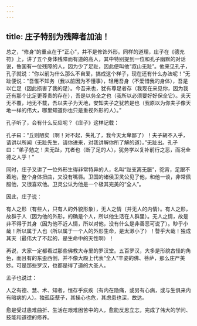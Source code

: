 ```yaml
---
---
---
```

title: 庄子特别为残障者加油！
---




总之，“修身”的重点在于“正心”，并不是修饰外形。同样的道理，庄子在《德充符》上，讲了五个身体残障而有道的高人，其中特别提到一位和孔子幽默的对话说，鲁国有一位残障的人，因为少了足趾，因此便叫他“叔山无趾”。他来见孔子，孔子就说：“你以前为什么那么不自爱，搞成这个样子，现在还有什么办法呢！”无趾便说：“吾惟不知务（我以前因为不懂事），轻用吾身（不爱惜我的身体），吾是以亡足（因此损害了我的足）。今吾来也，犹有尊足者存（我现在来见你，因为我还有那个比足更尊贵的存在），吾是以务全之也（我所以必须要好好保全它）。夫天无不覆，地无不载，吾以夫子为天地，安知夫子之犹若是也（我原以为你夫子像天地一样的伟大，哪里知道你也只是重视外形的人）。”

孔子听了，会有什么反应呢？《庄子》这样记载：

孔子曰：“丘则陋矣（啊！对不起，失礼了，我今天太卑鄙了）！夫子胡不入乎，请讲以所闻（无趾先生，请你进来，对我讲解你所了解的道）。”无趾出。孔子曰：“弟子勉之！夫无趾，兀者也（断了足的人），犹务学以复补前行之恶，而况全德之人乎！”

同时，庄子又讲了一位外形生得非常特异的人，名叫“趾支离无脤”，驼背，足跟不着地，整个身体扭曲，又没有嘴唇。卫国的诸侯卫灵公见了他，和他一谈，非常佩服他，又很喜欢他。卫灵公认为他是一个极其完美的“全人”。

因此，庄子说：

有人之形（有些人，只有人的外貌形象），无人之情（并无人的内情）。有人之形，故群于人（因为他的外形，的确是个人，所以他生活在人群里）。无人之情，故是非不得于其身（因为他不近人情，所以对他，没有什么是非善恶可说了）。眇乎小哉！所以属于人也（所以属于一个人的外形生命，是太渺小了）！謷乎大哉！独成其天（最伟大了不起的，是生命中的天性啊）！

再说，大家一定都看过那些佛教大寺里的罗汉堂。五百罗汉，大多是形貌古怪的角色，而且有的东歪西倒，并不像大殿上代表“全人”丰姿的佛、菩萨，那么庄严美妙。可是那些罗汉，也都是得了道的大圣人。

孟子也说过：

人之有德、慧、术、知者，恒存乎疢疾（有内在隐痛，或另有心病，或与生俱来内有暗病的人）。独孤臣孽子，其操心也危，其虑患也深，故达。

愈是受过患难曲折、生活在艰难困苦中的人，愈能反思立志，完成了伟大的学问、技能和道德的修养。